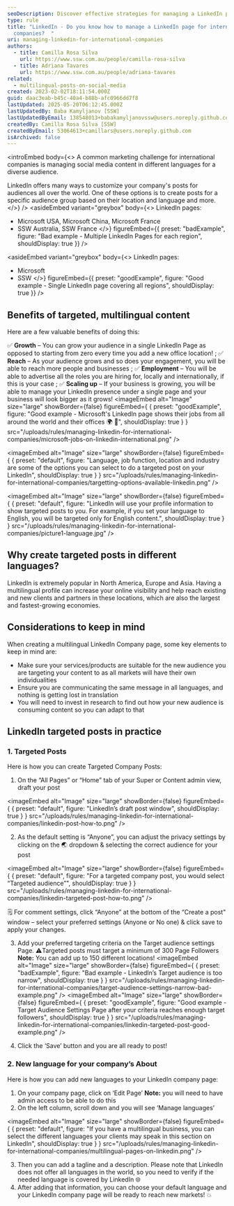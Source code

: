 ```yaml
---
seoDescription: Discover effective strategies for managing a LinkedIn page for international companies, including how to create targeted multilingual posts and expand your global reach.
type: rule
title: "LinkedIn - Do you know how to manage a LinkedIn page for international
  companies?  "
uri: managing-linkedin-for-international-companies
authors:
  - title: Camilla Rosa Silva
    url: https://www.ssw.com.au/people/camilla-rosa-silva
  - title: Adriana Tavares
    url: https://www.ssw.com.au/people/adriana-tavares
related:
  - multilingual-posts-on-social-media
created: 2023-02-02T18:11:54.000Z
guid: daac3eab-b45c-40a4-b88b-afc0966dd7f8
lastUpdated: 2025-05-20T06:12:45.000Z
lastUpdatedBy: Baba Kamyljanov [SSW]
lastUpdatedByEmail: 138548013+babakamyljanovssw@users.noreply.github.com
createdBy: Camilla Rosa Silva [SSW]
createdByEmail: 53064613+camillars@users.noreply.github.com
isArchived: false
---
```


<introEmbed
  body={<>
A common marketing challenge for international companies is managing social media content in different languages for a diverse audience.

LinkedIn offers many ways to customize your company's posts for audiences all over the world. One of these options is to create posts for a specific audience group based on their location and language and more.
  </>}
/>
<asideEmbed
  variant="greybox"
  body={<>
    LinkedIn pages:

* Microsoft USA, Microsoft China, Microsoft France
* SSW Australia, SSW France
  </>}
  figureEmbed={{
    preset: "badExample",
    figure: "Bad example - Multiple LinkedIn Pages for each region",
    shouldDisplay: true
  }}
/>

<asideEmbed
  variant="greybox"
  body={<>
    LinkedIn pages:

* Microsoft
* SSW
  </>}
  figureEmbed={{
    preset: "goodExample",
    figure: "Good example - Single LinkedIn page covering all regions",
    shouldDisplay: true
  }}
/>

## Benefits of targeted, multilingual content

Here are a few valuable benefits of doing this:

✅ **Growth** – You can grow your audience in a single LinkedIn Page as opposed to starting from zero every time you add a new office location! ;
✅ **Reach** – As your audience grows and so does your engagement, you will be able to reach more people and businesses ;
✅ **Employment** – You will be able to advertise all the roles you are hiring for, locally and internationally, if this is your case ;
✅ **Scaling up** – If your business is growing, you will be able to manage your LinkedIn presence under a single page and your business will look bigger as it grows!
<imageEmbed
  alt="Image"
  size="large"
  showBorder={false}
  figureEmbed={ {
    preset: "goodExample",
    figure: "Good example - Microsoft's LinkedIn page shows their jobs from all around the world and their offices 🌍 🏢",
    shouldDisplay: true
  } }
  src="/uploads/rules/managing-linkedin-for-international-companies/microsoft-jobs-on-linkedin-international.png"
/>


<imageEmbed
  alt="Image"
  size="large"
  showBorder={false}
  figureEmbed={ {
    preset: "default",
    figure: "Language, job function, location and industry are some of the options you can select to do a targeted post on your LinkedIn",
    shouldDisplay: true
  } }
  src="/uploads/rules/managing-linkedin-for-international-companies/targetting-options-available-linkedin.png"
/>


<imageEmbed
  alt="Image"
  size="large"
  showBorder={false}
  figureEmbed={ {
    preset: "default",
    figure: "LinkedIn will use your profile information to show targeted posts to you. For example, if you set your language to English, you will be targeted only for English content.",
    shouldDisplay: true
  } }
  src="/uploads/rules/managing-linkedin-for-international-companies/picture1-language.jpg"
/>

## Why create targeted posts in different languages?

LinkedIn is extremely popular in North America, Europe and Asia. Having a multilingual profile can increase your online visibility and help reach existing and new clients and partners in these locations, which are also the largest and fastest-growing economies.

## Considerations to keep in mind

When creating a multilingual LinkedIn Company page, some key elements to keep in mind are:

* Make sure your services/products are suitable for the new audience you are targeting your content to as all markets will have their own individualities
* Ensure you are communicating the same message in all languages, and nothing is getting lost in translation
* You will need to invest in research to find out how your new audience is consuming content so you can adapt to that

## LinkedIn targeted posts in practice

### 1. Targeted Posts

Here is how you can create Targeted Company Posts:

1. On the “All Pages” or “Home” tab of your Super or Content admin view, draft your post

  
<imageEmbed
  alt="Image"
  size="large"
  showBorder={false}
  figureEmbed={ {
    preset: "default",
    figure: "LinkedIn’s draft post window",
    shouldDisplay: true
  } }
  src="/uploads/rules/managing-linkedin-for-international-companies/linkedin-post-how-to.png"
/>

2. As the default setting is “Anyone”, you can adjust the privacy settings by clicking on the 🌏 dropdown & selecting the correct audience for your post

  
<imageEmbed
  alt="Image"
  size="large"
  showBorder={false}
  figureEmbed={ {
    preset: "default",
    figure: "For a targeted company post, you would select “Targeted audience”",
    shouldDisplay: true
  } }
  src="/uploads/rules/managing-linkedin-for-international-companies/linkedin-targeted-post-how-to.png"
/>

  🗒️ For comment settings, click “Anyone” at the bottom of the “Create a post" window – select your preferred settings (Anyone or No one) & click save to apply your changes.

3. Add your preferred targeting criteria on the Target audience settings Page. ⚠️Targeted posts must target a minimum of 300 Page Followers
   **Note:** You can add up to 150 different locations!
<imageEmbed
  alt="Image"
  size="large"
  showBorder={false}
  figureEmbed={ {
    preset: "badExample",
    figure: "Bad example - LinkedIn’s Target audience is too narrow",
    shouldDisplay: true
  } }
  src="/uploads/rules/managing-linkedin-for-international-companies/target-audience-settings-narrow-bad-example.png"
/>
<imageEmbed
  alt="Image"
  size="large"
  showBorder={false}
  figureEmbed={ {
    preset: "goodExample",
    figure: "Good example - Target Audience Settings Page after your criteria reaches enough target followers",
    shouldDisplay: true
  } }
  src="/uploads/rules/managing-linkedin-for-international-companies/linkedin-targeted-post-good-example.png"
/>

4. Click the ‘Save’ button and you are all ready to post!

### 2. New language for your company’s About

Here is how you can add new languages to your LinkedIn company page:

1. On your company page, click on ‘Edit Page’
   **Note:** you will need to have admin access to be able to do this
2. On the left column, scroll down and you will see ‘Manage languages’

  
<imageEmbed
  alt="Image"
  size="large"
  showBorder={false}
  figureEmbed={ {
    preset: "default",
    figure: "If you have a multilingual business, you can select the different languages your clients may speak in this section on LinkedIn",
    shouldDisplay: true
  } }
  src="/uploads/rules/managing-linkedin-for-international-companies/multilingual-pages-on-linkedin.png"
/>

3. Then you can add a tagline and a description. Please note that LinkedIn does not offer all languages in the world, so you need to verify if the needed language is covered by LinkedIn 🌐
4. After adding that information, you can choose your default language and your LinkedIn company page will be ready to reach new markets! 💥
